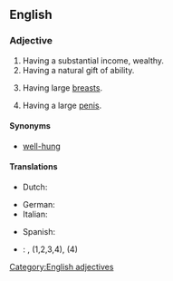 ==English==

===Adjective===
{{en-adj|pos=[[well]]-[[endowed]]}}

# Having a substantial income, wealthy.
# Having a natural gift of ability.
# {{euphemism|of a [[woman]]}} Having large [[breast]]s.
# {{euphemism|of a [[man]]}} Having a large [[penis]].

====Synonyms====
* {{sense|having a large penis}} [[well-hung]]

====Translations====
{{trans-top|wealthy}}
{{trans-mid}}
* Dutch: {{t|nl|goed voorzien}}
{{trans-bottom}}

{{trans-top|having a natural gift of ability}}
{{trans-mid}}
{{trans-bottom}}

{{trans-top|having large breasts}}
{{trans-mid}}
{{trans-bottom}}

{{trans-top|having a large penis}}
* German: {{t|de|gut bestückt|m}}
* Italian: {{qualifier|slang}} {{t-|it|superdotato|m}}
{{trans-mid}}
* Spanish: {{qualifier|slang}} {{t|es|bien dotado|m}}
{{trans-bottom}}

{{checktrans-top}}
* {{ttbc|Spanish}}: {{t+|es|bien dotado|m}}, {{t+|es|bien dotada|f}} (1,2,3,4), {{t-|es|grosero|m}} (4)
{{checktrans-bottom}}

[[Category:English adjectives]]